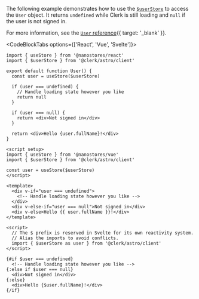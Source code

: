 The following example demonstrates how to use the [`$userStore`](/docs/references/astro/user-store) to access the `User` object. It returns `undefined` while Clerk is still loading and `null` if the user is not signed in.

For more information, see the [`User` reference](/docs/references/javascript/user){{ target: '_blank' }}.

<CodeBlockTabs options={['React', 'Vue', 'Svelte']}>
  ```tsx {{ filename: 'user.tsx' }}
  import { useStore } from '@nanostores/react'
  import { $userStore } from '@clerk/astro/client'

  export default function User() {
    const user = useStore($userStore)

    if (user === undefined) {
      // Handle loading state however you like
      return null
    }

    if (user === null) {
      return <div>Not signed in</div>
    }

    return <div>Hello {user.fullName}!</div>
  }
  ```

  ```vue {{ filename: 'user.vue' }}
  <script setup>
  import { useStore } from '@nanostores/vue'
  import { $userStore } from '@clerk/astro/client'

  const user = useStore($userStore)
  </script>

  <template>
    <div v-if="user === undefined">
      <!-- Handle loading state however you like -->
    </div>
    <div v-else-if="user === null">Not signed in</div>
    <div v-else>Hello {{ user.fullName }}!</div>
  </template>
  ```

  ```svelte {{ filename: 'user.svelte' }}
  <script>
    // The $ prefix is reserved in Svelte for its own reactivity system.
    // Alias the imports to avoid conflicts.
    import { $userStore as user } from '@clerk/astro/client'
  </script>

  {#if $user === undefined}
    <!-- Handle loading state however you like -->
  {:else if $user === null}
    <div>Not signed in</div>
  {:else}
    <div>Hello {$user.fullName}!</div>
  {/if}
  ```
</CodeBlockTabs>
